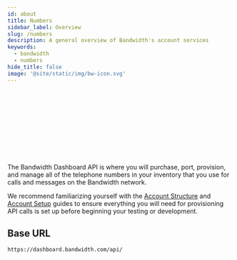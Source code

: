 ```yaml
---
id: about
title: Numbers
sidebar_label: Overview
slug: /numbers
description: A general overview of Bandwidth's account services
keywords:
  - bandwidth
  - numbers
hide_title: false
image: '@site/static/img/bw-icon.svg'
---
```



<Svg className='about-image'/> <br/>

The Bandwidth Dashboard API is where you will purchase, port, provision, and manage all of the telephone numbers in your inventory that you use for calls and messages on the Bandwidth network.

We recommend familiarizing yourself with the [Account Structure](/docs/account/structure) and [Account Setup](/docs/account/dashboard-setup) guides to ensure everything you will need for provisioning API calls is set up before beginning your testing or development.

## Base URL

`https://dashboard.bandwidth.com/api/`
